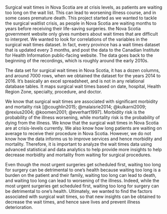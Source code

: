 Surgical wait times in Nova Scotia are at crisis levels, as patients are waiting too long on the wait list. This can lead to worsening illness course, and in some cases premature death. This project started as we wanted to tackle the surgical waitlist crisis, as people in Nova Scotia are waiting months to years before receiving their life-saving surgeries. the Nova Scotia government website only gives numbers about wait times that are difficult to interpret. We wanted to look for correlations of the variables in the surgical wait times dataset. In fact, every province has a wait times dataset that is updated every 3 months, and post the data to the Canadian Institute for Health Information public-facing website. The data goes back to the beginning of the recordings, which is roughly around the early 2010s.

The data set for surgical wait times in Nova Scotia, it has a dozen columns, and around 7000 rows, when we obtained the dataset for the years 2014 to 2016. It’s basically an excel spreadsheet, and is not in any relational database tables. It maps surgical wait times based on date, hospital, Health Region Zone, specialty, procedure, and doctor.

We know that surgical wait times are associated with significant morbidity and mortality risk [@coughlin2015; @malaisrie2014; @kulkarni2009; @rexius2004; @koomen2001; @everhart1997]. Morbidity risk is the probability of the illness worsening, while mortality risk is the probability of dying from the illness. We know that the surgical wait times in Nova Scotia are at crisis-levels currently. We also know how long patients are waiting on average to receive their procedure in Nova Scotia. However, we do not know how the data informs us to improve services and hence morbidity and mortality. Therefore, it is important to analyze the wait times data using advanced statistical and data analytics to help provide more insights to help decrease morbidity and mortality from waiting for surgical procedures.

Even though the most urgent surgeries get scheduled first, waiting too long for surgery can be detrimental to one's health because waiting too long is a burden on the patient and their family, waiting too long can lead to death, and waiting too long can lead to worsening of the illness. Indeed, while the most urgent surgeries get scheduled first, waiting too long for surgery can be detrimental to one's health.
Ultimately, we wanted to find the factors associated with surgical wait times, so that new insights can be obtained to decrease the wait times, and hence save lives and prevent illness deterioration.
